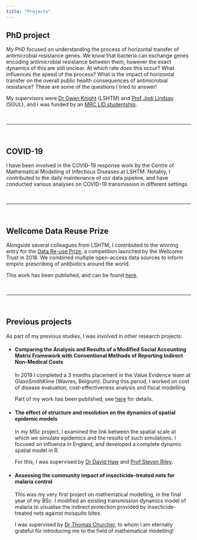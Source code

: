 ```yaml
---
title: "Projects"
---
```


## **PhD project**

My PhD focused on understanding the process of horizontal transfer of antimicrobial resistance genes.
We know that bacteria can exchange genes encoding antimicrobial resistance between them, however the exact dynamics of this are still unclear. At which rate does this occur? What influences the speed of the process? What is the impact of horizontal transfer on the overall public health consequences of antimicrobial resistance? These are some of the questions I tried to answer!

My supervisors were [Dr Gwen Knight](https://gwenknight.github.io/) (LSHTM) and [Prof Jodi Lindsay](https://www.sgul.ac.uk/profiles/jodi-lindsay) (SGUL), and I was funded by an [MRC LID studentship](http://mrc-lid.lshtm.ac.uk/).


<br>

***

<br>

## **COVID-19**

I have been involved in the COVID-19 response work by the Centre of Mathematical Modelling of Infectious Diseases at LSHTM. Notably, I contributed to the daily maintenance of our data pipeline, and have conducted various analyses on COVID-19 transmission in different settings.


<br>

***

<br>

## **Wellcome Data Reuse Prize**

Alongside several colleagues from LSHTM, I contributed to the winning entry for the [Data Re-use Prize](https://wellcome.ac.uk/news/new-data-re-use-prizes-help-unlock-value-research), a competition launched by the Wellcome Trust in 2018.
We combined multiple open-access data sources to inform empiric prescribing of antibiotics around the world.

This work has been published, and can be found [here](./papers/wor_empiric.pdf).

<br>

***

<br>

## **Previous projects**

As part of my previous studies, I was involved in other research projects:

* #### Comparing the Analysis and Results of a Modified Social Accounting Matrix Framework with Conventional Methods of Reporting Indirect Non-Medical Costs
In 2019 I completed a 3 months placement in the Value Evidence team at GlaxoSmithKline (Wavres, Belgium). During this period, I worked on cost of disease evaluation, cost-effectiveness analysis and fiscal modelling.

    Part of my work has been published, see [here](./papers/pheco_sam.pdf) for details.


* #### The effect of structure and resolution on the dynamics of spatial epidemic models
In my MSc project, I examined the link between the spatial scale at which we simulate epidemics and the results of such simulations. I focused on influenza in England, and developed a complete dynamic spatial model in R.

    For this, I was supervised by [Dr David Haw](https://www.imperial.ac.uk/people/d.haw) and [Prof Steven Riley](https://www.imperial.ac.uk/people/s.riley).

* #### Assessing the community impact of insecticide-treated nets for malaria control
This was my very first project on mathematical modelling, in the final year of my BSc. I modified an existing transmission dynamics model of malaria to visualise the indirect protection provided by insecticide-treated nets against mosquito bites.

    I was supervised by [Dr Thomas Churcher](https://www.imperial.ac.uk/people/thomas.churcher), to whom I am eternally grateful for introducing me to the field of mathematical modelling!

